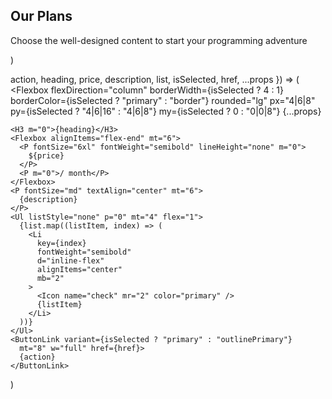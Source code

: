   <Section py="8|12|16|24" {...props}>
    <Container>
      <Flexbox flexDirection="column" textAlign="center">
        <H2 m="0">Our Plans</H2>
        <P fontSize="xl|2xl" mt="2" textAlign="center">
          Choose the well-designed content to start your programming adventure
        </P>
      </Flexbox>
      <Grid col="1|2|3" mt="4|6|8" gap="4|6|0">
        <PricingItem
          heading="Beginner"
          description="Programming basics and Arcade game development"
          price="120"
          list={[
            "10+ session included",
            "Python/Lua language",
            "Arcade and Love2d game dev",
            "9+ yo required",
            "6 months long at most",
            "Zoom(online) teaching",
            "2 kids per class",
            "Weekend time available for schedule"
          ]}
          href="courses#beginner-course-%F0%9F%A7%91"
          action="See Details"
          roundedRight="null|null|none"
          borderRight="null|null|none"
        />
        <PricingItem
          heading="Advanced"
          description="Game development with Godot game engine"
          price="200"
          list={[
            "10+ session included",
            "GDScript & Godot IDE",
            "Arcade/Platformer game dev",
            "12+ yo required",
            "6 months long at most",
            "Zoom(online)/on-site teaching",
            "2 kids per class",
            "Weekend time available for schedule"
          ]}
          href="courses#advanced-course-"
          action="See Details"
          isSelected
        />
        <PricingItem
          heading="Professional"
          description="Help you achieve edX CS50 certificates"
          price="300"
          list={[
            "10+ session included",
            "Design Pattern/Structure",
            "edX courses tutoring",
            "18+ yo required",
            "6 months long at most",
            "One on One online tutoring",
            "All days for schedule"
          ]}
          href="courses#professional-course-%F0%9F%A7%91"
          action="See Details"
          roundedLeft="null|null|none"
          borderLeft="null|null|none"
        />
      </Grid>
    </Container>
  </Section>
)

  action,
  heading,
  price,
  description,
  list,
  isSelected,
  href,
  ...props
}) => (
  <Flexbox
    flexDirection="column"
    borderWidth={isSelected ? 4 : 1}
    borderColor={isSelected ? "primary" : "border"}
    rounded="lg"
    px="4|6|8"
    py={isSelected ? "4|6|16" : "4|6|8"}
    my={isSelected ? 0 : "0|0|8"}
    {...props}
  >
    <H3 m="0">{heading}</H3>
    <Flexbox alignItems="flex-end" mt="6">
      <P fontSize="6xl" fontWeight="semibold" lineHeight="none" m="0">
        ${price}
      </P>
      <P m="0">/ month</P>
    </Flexbox>
    <P fontSize="md" textAlign="center" mt="6">
      {description}
    </P>
    <Ul listStyle="none" p="0" mt="4" flex="1">
      {list.map((listItem, index) => (
        <Li
          key={index}
          fontWeight="semibold"
          d="inline-flex"
          alignItems="center"
          mb="2"
        >
          <Icon name="check" mr="2" color="primary" />
          {listItem}
        </Li>
      ))}
    </Ul>
    <ButtonLink variant={isSelected ? "primary" : "outlinePrimary"} 
      mt="8" w="full" href={href}>
      {action}
    </ButtonLink>
  </Flexbox>
)